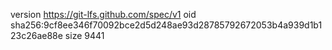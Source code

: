 version https://git-lfs.github.com/spec/v1
oid sha256:9cf8ee346f70092bce2d5d248ae93d28785792672053b4a939d1b123c26ae88e
size 9441
